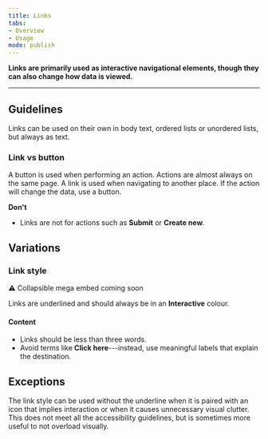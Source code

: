 ```yaml
---
title: Links
tabs: 
- Overview
- Usage
mode: publish
---
```



**Links are primarily used as interactive navigational elements, though they can also change how data is viewed.**
<!--One to two sentences as an introduction to the component-->

***

## Guidelines
<!--List how to use it, sizes, widths, grid interactions, color allowances -->

Links can be used on their own in body text, ordered lists or unordered lists, but always as text. 


### Link vs button

A button is used when performing an action. Actions are almost always on the same page. A link is used when navigating to another place. If the action will change the data, use a button. 


**Don't** 
<!--Bullet point list if needed -->

* Links are not for actions such as **Submit** or **Create new**.


## Variations 


### Link style
<!--One ### heading per frame in Figma, explaning each componnet in that frame. One 'content' section per variation if needed -->

:warning: Collapsible mega embed coming soon

Links are underlined and should always be in an **Interactive** colour.


#### Content

* Links should be less than three words. 
* Avoid terms like **Click here**---instead, use meaningful labels that explain the destination.


## Exceptions

The link style can be used without the underline when it is paired with an icon that implies interaction or when it causes unnecessary visual clutter. This does not meet all the accessibility guidelines, but is sometimes more useful to not overload visually.
